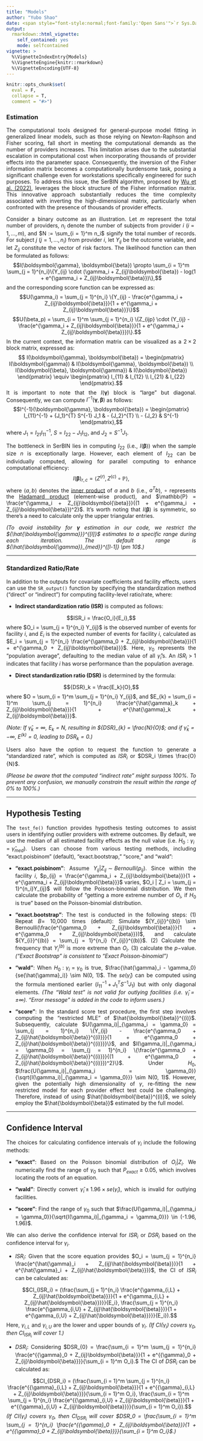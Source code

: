 ---
title: "Models"
author: "Yubo Shao"
date: <span style="font-style:normal;font-family:'Open Sans'">`r Sys.Date()`</span>
output: 
  rmarkdown::html_vignette:
    self_contained: yes
    mode: selfcontained
vignette: >
  %\VignetteIndexEntry{Models}
  %\VignetteEngine{knitr::rmarkdown}
  %\VignetteEncoding{UTF-8}
---

```{r, include = FALSE}
knitr::opts_chunk$set(
  eval = F, 
  collapse = T, 
  comment = "#>")
```

<style>
body {
  text-align: justify
}
</style>

###  Estimation

The computational tools designed for general-purpose model fitting in generalized linear models, such as those relying on Newton-Raphson and Fisher scoring, fall short in meeting the computational demands as the number of providers increases. This limitation arises due to the substantial escalation in computational cost when incorporating thousands of provider effects into the parameter space. Consequently, the inversion of the Fisher information matrix becomes a computationally burdensome task, posing a significant challenge even for workstations specifically engineered for such purposes. To address this issue, the SerBIN algorithm, proposed by [Wu et al. (2022)](https://onlinelibrary.wiley.com/doi/full/10.1002/sim.9387), leverages the block structure of the Fisher information matrix. This innovative approach substantially reduces the time complexity associated with inverting the high-dimensional matrix, particularly when confronted with the presence of thousands of provider effects.

Consider a binary outcome as an illustration. Let $m$ represent the total number of providers, $n_i$ denote the number of subjects from provider $i$ $(i = 1, \dots, m)$, and $N := \sum_{i = 1}^m n_i$ signify the total number of records. For subject $j$ $(j = 1, \dots, n_i)$ from provider $i$, let $Y_{ij}$ be the outcome variable, and let $Z_{ij}$ constitute the vector of risk factors. The likelihood function can then be formulated as follows:
$$l(\boldsymbol{\gamma}, \boldsymbol{\beta}) \propto \sum_{i = 1}^m \sum_{j = 1}^{n_i}\{Y_{ij} \cdot (\gamma_i + Z_{ij}\boldsymbol{\beta}) - log(1 + e^{\gamma_i + Z_{ij}\boldsymbol{\beta}})\},$$ and the corresponding score function can be expressed as: $$U(\gamma_i) = \sum_{j = 1}^{n_i} \{Y_{ij} - \frac{e^{\gamma_i + Z_{ij}\boldsymbol{\beta}}}{1 + e^{\gamma_i + Z_{ij}\boldsymbol{\beta}}}\}$$ $$U(\beta_p) = \sum_{i = 1}^m \sum_{j = 1}^{n_i} \{Z_{ijp} \cdot (Y_{ij} - \frac{e^{\gamma_i + Z_{ij}\boldsymbol{\beta}}}{1 + e^{\gamma_i + Z_{ij}\boldsymbol{\beta}}})\}.$$ 
In the current context, the information matrix can be visualized as a $2 \times 2$ block matrix, expressed as:
$$ I(\boldsymbol{\gamma}, \boldsymbol{\beta}) = \begin{pmatrix} I(\boldsymbol{\gamma}) & I(\boldsymbol{\gamma}, \boldsymbol{\beta})   \\   I(\boldsymbol{\beta}, \boldsymbol{\gamma}) & I(\boldsymbol{\beta})  \end{pmatrix} \equiv \begin{pmatrix} I_{11} & I_{12} \\ I_{21} & I_{22}  \end{pmatrix}.$$ 
It is important to note that the $I(\boldsymbol{\gamma})$ block is "large" but diagonal. Consequently, we can compute $I^{-1}(\boldsymbol{\gamma}, \boldsymbol{\beta})$ as follows: $$I^{-1}(\boldsymbol{\gamma}, \boldsymbol{\beta}) = \begin{pmatrix} I_{11}^{-1} + {J_1}^{T} S^{-1} J_1 & - {J_2}^{T}   \\   - {J_2} &  S^{-1}  \end{pmatrix},$$ where $J_1 = I_{21}{I_{11}}^{-1}$, $S = I_{22} - J_1 I_{12}$, and $J_2 = S^{-1}J_1$.

The bottleneck in SerBIN lies in computing $I_{22}$ (i.e., $I(\boldsymbol{\beta})$) when the sample size $n$ is exceptionally large. However, each element of $I_{22}$ can be individually computed, allowing for parallel computing to enhance computational efficiency:
$$I(\boldsymbol{\beta})_{r,c} = \langle Z^{(r)}, Z^{(c)} \circ \mathbb{P} \rangle,$$ where $\langle a, b \rangle$ denotes the [inner product](https://en.wikipedia.org/wiki/Inner_product_space#:~:text=In%20mathematics%2C%20an%20inner%20product,angle%20brackets%20such%20as%20in) of $a$ and $b$ (i.e., $a^T b$), $\circ$ represents the [Hadamard product](https://en.wikipedia.org/wiki/Hadamard_product_(matrices)) (element-wise product), and $\mathbb{P} = \frac{e^{\gamma_i + Z_{ij}\boldsymbol{\beta}}}{(1 + e^{\gamma_i + Z_{ij}\boldsymbol{\beta}})^2}$. It's worth noting that $I(\boldsymbol{\beta})$ is symmetric, so there's a need to calculate only the upper triangular entries.

*(To avoid instability for $\boldsymbol{\gamma}$ estimation in our code, we restrict the ${\hat{\boldsymbol{\gamma}}}^{[l]}$ estimates to a specific range during each iteration. The default range is ${\hat{\boldsymbol{\gamma}}_{med}}^{[l-1]} \pm 10$.)*

---

### Standardized Ratio/Rate

In addition to the outputs for covariate coefficients and facility effects, users can use the `SR_output()` function by specifying the standardization method ("direct" or "indirect") for computing facility-level ratio/rate, where:

* **Indirect standardization ratio (ISR)** is computed as follows:

$$ISR_i = \frac{O_i}{E_i},$$ where $O_i = \sum_{j = 1}^{n_i} Y_{ij}$ is the observed number of events for facility $i$, and $E_i$ is the expected number of events for facility $i$, calculated as $E_i = \sum_{j = 1}^{n_i} \frac{e^{\gamma_0 + Z_{ij}\boldsymbol{\beta}}}{1 + e^{\gamma_0 + Z_{ij}\boldsymbol{\beta}}}$. Here, $\gamma_0$ represents the "population average", defaulting to the median value of all $\hat{\gamma}_i$'s. An $ISR_i >1$ indicates that facility $i$ has worse performance than the population average.

* **Direct standardization ratio (DSR)** is determined by the formula:

$${DSR}_k = \frac{E_k}{O},$$ where $O = \sum_{i = 1}^m \sum_{j = 1}^{n_i} Y_{ij}$, and $E_{k} = \sum_{i = 1}^m \sum_{j = 1}^{n_i} \frac{e^{\hat{\gamma}_k + Z_{ij}\boldsymbol{\beta}}}{1 + e^{\hat{\gamma}_k + Z_{ij}\boldsymbol{\beta}}}$. 

*(Note: If $\hat{\gamma}_k = \infty$, $E_{k} = N$, resulting in ${DSR}_{k} = \frac{N}{O}$; and if $\hat{\gamma}_k = -\infty$, $E^{(k)} = 0$, leading to ${DSR}_{k} = 0$.)*

Users also have the option to request the function to generate a "standardized rate", which is computed as $ISR_i$ or $DSR_i \times \frac{O}{N}$. 

*(Please be aware that the computed "indirect rate" might surpass 100%. To prevent any confusion, we manually constrain the result within the range of 0% to 100%.)*

---

##  Hypothesis Testing

The `test_fe()` function provides hypothesis testing outcomes to assist users in identifying outlier providers with extreme outcomes. By default, we use the median of all estimated facility effects as the null value (i.e. $H_0: \gamma_i = \hat{\gamma}_{med}$). Users can choose from various testing methods, including "exact.poisbinom" (default), "exact.bootstrap," "score," and "wald":

* **"exact.poisbinom"**: Assume $Y_{ij}|Z_{ij} \sim Bernoulli(p_{ij})$. Since within the facility $i$, $p_{ij} = \frac{e^{\gamma_i + Z_{ij}\boldsymbol{\beta}}}{1 + e^{\gamma_i + Z_{ij}\boldsymbol{\beta}}}$ varies, $O_i | Z_i = \sum_{j = 1}^{n_i}Y_{ij}$ will follow the Poisson-binomial distribution. We then calculate the probability of "getting a more extreme number of $O_i$, if $H_0$ is true" based on the Poisson-binomial distribution.

* **"exact.bootstrap"**: The test is conducted in the following steps: (1) Repeat $B =$ 10,000 times (default): Simulate ${Y_{ij}}^{(b)} \sim Bernoulli(\frac{e^{\gamma_0 + Z_{ij}\boldsymbol{\beta}}}{1 + e^{\gamma_0 + Z_{ij}\boldsymbol{\beta}}})$, and calculate ${Y_{i}}^{(b)} = \sum_{j = 1}^{n_i} {Y_{ij}}^{(b)}$. (2) Calculate the frequency that ${Y_{i}}^{(b)}$ is more extreme than $O_i$. (3) calculate the $p-$value. *("Exact Bootstrap" is consistent to "Exact Poisson-binomial")*

* **"wald"**: When $H_0: \gamma_i = \gamma_0$ is true, $\frac{\hat{\gamma}_i - \gamma_0}{se(\hat{\gamma}_i)} \sim N(0, 1)$. The $se(\hat{\gamma}_i)$ can be computed using the formula mentioned earlier ($I_{11}^{-1} + {J_1}^{T} S^{-1} J_1$) but with only diagonal elements. *(The "Wald test" is not valid for outlying facilities (i.e. $\hat{\gamma}_i = \pm \infty$). "Error message" is added in the code to inform users.)*

* **"score"**: In the standard score test procedure, the first step involves computing the "restricted MLE" of $\hat{\boldsymbol{\beta}}^{(i)}$. Subsequently, calculate $U(\gamma_i)|_{\gamma_i = \gamma_0} = \sum_{j = 1}^{n_i} \{Y_{ij} - \frac{e^{\gamma_0 + Z_{ij}\hat{\boldsymbol{\beta}}^{(i)}}}{1 + e^{\gamma_0 + Z_{ij}\hat{\boldsymbol{\beta}}^{(i)}}}\}$, and $I(\gamma_i)|_{\gamma_i = \gamma_0} = \sum_{j = 1}^{n_i} \{\frac{e^{\gamma_0 + Z_{ij}\hat{\boldsymbol{\beta}}^{(i)}}}{(1 + e^{\gamma_0 + Z_{ij}\hat{\boldsymbol{\beta}}^{(i)}})^2}\}$. Under $H_0$, $\frac{U(\gamma_i)|_{\gamma_i = \gamma_0}}{\sqrt{I(\gamma_i)|_{\gamma_i = \gamma_0}}} \sim N(0, 1)$. However, given the potentially high dimensionality of $\gamma$, re-fitting the new restricted model for each provider effect test could be challenging. Therefore, instead of using $\hat{\boldsymbol{\beta}}^{(i)}$, we solely employ the $\hat{\boldsymbol{\beta}}$ estimated by the full model.


---

##  Confidence Interval

The choices for calculating confidence intervals of $\gamma_i$ include the following methods:

* **"exact"**: Based on the Poisson binomial distribution of $O_i|Z_i$. We numerically find the range of $\gamma_0$ such that $P_{exact} \geq 0.05$, which involves locating the roots of an equation.

* **"wald"**: Directly convert $\hat{\gamma}_i \pm 1.96 \times se(\hat{\gamma}_i)$, which is invalid for outlying facilities. 

* **"score"**: Find the range of $\gamma_0$ such that $\frac{U(\gamma_i)|_{\gamma_i = \gamma_0}}{\sqrt{I(\gamma_i)|_{\gamma_i = \gamma_0}}} \in (-1.96, 1.96)$.


We can also derive the confidence interval for $ISR_i$ or $DSR_i$ based on the confidence interval for $\gamma_i$. 

* $ISR_i$: Given that the score equation provides $O_i = \sum_{j = 1}^{n_i} \frac{e^{\hat{\gamma}_i + Z_{ij}\hat{\boldsymbol{\beta}}}}{1 + e^{\hat{\gamma}_i + Z_{ij}\hat{\boldsymbol{\beta}}}}$, the CI of $ISR_i$ can be calculated as:

$$CI_{ISR_i} = (\frac{\sum_{j = 1}^{n_i} \frac{e^{\gamma_{i,L} + Z_{ij}\hat{\boldsymbol{\beta}}}}{1 + e^{\gamma_{i,L} + Z_{ij}\hat{\boldsymbol{\beta}}}}}{E_i}, \frac{\sum_{j = 1}^{n_i} \frac{e^{\gamma_{i,U} + Z_{ij}\hat{\boldsymbol{\beta}}}}{1 + e^{\gamma_{i,U} + Z_{ij}\hat{\boldsymbol{\beta}}}}}{E_i}).$$ Here, $\gamma_{i,L}$ and $\gamma_{i,U}$ are the lower and upper bounds of $\gamma_i$. *(If $CI(\gamma_i)$ covers $\gamma_0$, then $CI_{ISR_i}$ will cover 1.)*

* $DSR_i$: Considering $DSR_{0} = \frac{\sum_{i = 1}^m \sum_{j = 1}^{n_i} \frac{e^{{\gamma}_0 + Z_{ij}\boldsymbol{\beta}}}{1 + e^{{\gamma}_0 + Z_{ij}\boldsymbol{\beta}}}}{\sum_{i = 1}^m O_i}.$ The CI of $DSR_i$ can be calculated as:

$$CI_{DSR_i} = (\frac{\sum_{i = 1}^m \sum_{j = 1}^{n_i} \frac{e^{{\gamma}_{i,L} + Z_{ij}\boldsymbol{\beta}}}{1 + e^{{\gamma}_{i,L} + Z_{ij}\boldsymbol{\beta}}}}{\sum_{i = 1}^m O_i}, \frac{\sum_{i = 1}^m \sum_{j = 1}^{n_i} \frac{e^{{\gamma}_{i,U} + Z_{ij}\boldsymbol{\beta}}}{1 + e^{{\gamma}_{i,U} + Z_{ij}\boldsymbol{\beta}}}}{\sum_{i = 1}^m O_i}).$$ *(If $CI(\gamma_i)$ covers $\gamma_0$, then $CI_{DSR_i}$ will cover $DSR_0 = \frac{\sum_{i = 1}^m \sum_{j = 1}^{n_i} \frac{e^{{\gamma}_0 + Z_{ij}\boldsymbol{\beta}}}{1 + e^{{\gamma}_0 + Z_{ij}\boldsymbol{\beta}}}}{\sum_{i = 1}^m O_i}$.)*
